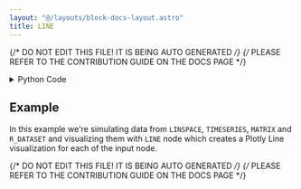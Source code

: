 ```yaml
---
layout: "@/layouts/block-docs-layout.astro"
title: LINE
---
```


{/* DO NOT EDIT THIS FILE! IT IS BEING AUTO GENERATED */}
{/* PLEASE REFER TO THE CONTRIBUTION GUIDE ON THE DOCS PAGE */}


<PythonDocsDisplay docstring={docstring} />

<details>
<summary>Python Code</summary>

```python
from flojoy import flojoy, Plotly, OrderedPair, DataFrame, Matrix, Vector
from numpy import arange
import plotly.graph_objects as go
from pandas.api.types import is_datetime64_any_dtype
from nodes.VISUALIZERS.template import plot_layout


@flojoy
def LINE(default: OrderedPair | DataFrame | Matrix | Vector) -> Plotly:
    """The LINE node creates a Plotly Line visualization for a given input DataContainer.

    Inputs
    ------
    default : OrderedPair|DataFrame|Matrix|Vector
        the DataContainer to be visualized

    Returns
    -------
    Plotly
        the DataContainer containing the Plotly Line visualization of the input data
    """

    layout = plot_layout(title="LINE")
    fig = go.Figure(layout=layout)

    match default:
        case OrderedPair():
            x = default.x
            if isinstance(default.x, dict):
                dict_keys = list(default.x.keys())
                x = default.x[dict_keys[0]]
            y = default.y
            fig.add_trace(go.Scatter(x=x, y=y, mode="lines"))
        case DataFrame():
            df = default.m
            first_col = df.iloc[:, 0]
            is_timeseries = False
            if is_datetime64_any_dtype(first_col):
                is_timeseries = True
            if is_timeseries:
                for col in df.columns:
                    if col != df.columns[0]:
                        fig.add_trace(
                            go.Scatter(
                                y=df[col].values,
                                x=first_col,
                                mode="lines",
                                name=col,
                            )
                        )
            else:
                for col in df.columns:
                    fig.add_trace(
                        go.Scatter(
                            y=df[col].values,
                            x=df.index,
                            mode="lines",
                            name=col,
                        )
                    )

        case Matrix():
            m = default.m

            num_rows, num_cols = m.shape

            x_ticks = arange(num_cols)

            for i in range(num_rows):
                fig.add_trace(
                    go.Scatter(x=x_ticks, y=m[i, :], name=f"Row {i+1}", mode="lines")
                )

            fig.update_layout(xaxis_title="Column", yaxis_title="Value")
        case Vector():
            y = default.v
            x = arange(len(y))
            fig.add_trace(go.Scatter(x=x, y=y, mode="lines"))

    return Plotly(fig=fig)

```

[Find this Flojoy Block on GitHub](https://github.com/flojoy-ai/blocks/blob/main/blocks/VISUALIZERS/PLOTLY/LINE/LINE.py)

</details>

## Example

<GetHelpWidget />

<AppDisplay app={app} blockName="LINE" client:visible />

In this example we're simulating data from `LINSPACE`, `TIMESERIES`, `MATRIX` and `R_DATASET` and visualizing them with `LINE` node which creates a Plotly Line visualization for each of the input node.

{/* DO NOT EDIT THIS FILE! IT IS BEING AUTO GENERATED */}
{/* PLEASE REFER TO THE CONTRIBUTION GUIDE ON THE DOCS PAGE */}
